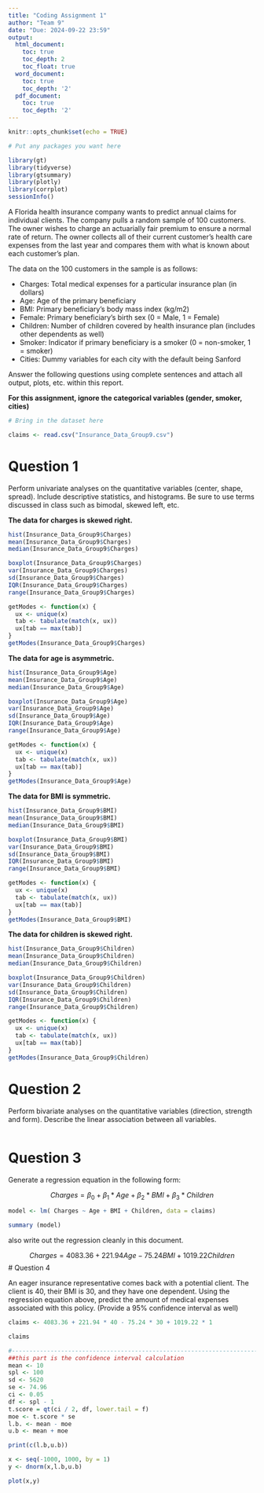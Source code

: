 ```yaml
---
title: "Coding Assignment 1"
author: "Team 9"
date: "Due: 2024-09-22 23:59"
output:
  html_document:
    toc: true
    toc_depth: 2
    toc_float: true
  word_document:
    toc: true
    toc_depth: '2'
  pdf_document:
    toc: true
    toc_depth: '2'
---
```


```r
knitr::opts_chunk$set(echo = TRUE)
```

```r
# Put any packages you want here

library(gt)
library(tidyverse)
library(gtsummary)
library(plotly)
library(corrplot)
sessionInfo()
```


A Florida health insurance company wants to predict annual claims for individual clients. The company pulls a random sample of 100 customers. The owner wishes to charge an actuarially fair premium to ensure a normal rate of return. The owner collects all of their current customer’s health care expenses from the last year and compares them with what is known about each customer’s plan. 

The data on the 100 customers in the sample is as follows:

-	Charges: Total medical expenses for a particular insurance plan (in dollars)
-	Age: Age of the primary beneficiary
-	BMI: Primary beneficiary’s body mass index (kg/m2)
-	Female: Primary beneficiary’s birth sex (0 = Male, 1 = Female)
-	Children: Number of children covered by health insurance plan (includes other dependents as well)
-	Smoker: Indicator if primary beneficiary is a smoker (0 = non-smoker, 1 = smoker)
-	Cities: Dummy variables for each city with the default being Sanford

Answer the following questions using complete sentences and attach all output, plots, etc. within this report.


**For this assignment, ignore the categorical variables (gender, smoker, cities)**

```r
# Bring in the dataset here

claims <- read.csv("Insurance_Data_Group9.csv")

```


# Question 1

Perform univariate analyses on the quantitative variables (center, shape, spread). Include descriptive statistics, and histograms. Be sure to use terms discussed in class such as bimodal, skewed left, etc.

**The data for charges is skewed right.**

```r

hist(Insurance_Data_Group9$Charges)
mean(Insurance_Data_Group9$Charges)
median(Insurance_Data_Group9$Charges)

boxplot(Insurance_Data_Group9$Charges)
var(Insurance_Data_Group9$Charges)
sd(Insurance_Data_Group9$Charges)
IQR(Insurance_Data_Group9$Charges)
range(Insurance_Data_Group9$Charges)

getModes <- function(x) {
  ux <- unique(x)
  tab <- tabulate(match(x, ux))
  ux[tab == max(tab)]
}
getModes(Insurance_Data_Group9$Charges)

``` 
**The data for age is asymmetric.**
```r
hist(Insurance_Data_Group9$Age)
mean(Insurance_Data_Group9$Age)
median(Insurance_Data_Group9$Age)

boxplot(Insurance_Data_Group9$Age)
var(Insurance_Data_Group9$Age)
sd(Insurance_Data_Group9$Age)
IQR(Insurance_Data_Group9$Age)
range(Insurance_Data_Group9$Age)

getModes <- function(x) {
  ux <- unique(x)
  tab <- tabulate(match(x, ux))
  ux[tab == max(tab)]
}
getModes(Insurance_Data_Group9$Age)
```
**The data for BMI is symmetric.**
```r
hist(Insurance_Data_Group9$BMI)
mean(Insurance_Data_Group9$BMI)
median(Insurance_Data_Group9$BMI)

boxplot(Insurance_Data_Group9$BMI)
var(Insurance_Data_Group9$BMI)
sd(Insurance_Data_Group9$BMI)
IQR(Insurance_Data_Group9$BMI)
range(Insurance_Data_Group9$BMI)

getModes <- function(x) {
  ux <- unique(x)
  tab <- tabulate(match(x, ux))
  ux[tab == max(tab)]
}
getModes(Insurance_Data_Group9$BMI)
```
**The data for children is skewed right.**
```r
hist(Insurance_Data_Group9$Children)
mean(Insurance_Data_Group9$Children)
median(Insurance_Data_Group9$Children)

boxplot(Insurance_Data_Group9$Children)
var(Insurance_Data_Group9$Children)
sd(Insurance_Data_Group9$Children)
IQR(Insurance_Data_Group9$Children)
range(Insurance_Data_Group9$Children)

getModes <- function(x) {
  ux <- unique(x)
  tab <- tabulate(match(x, ux))
  ux[tab == max(tab)]
}
getModes(Insurance_Data_Group9$Children)
```


# Question 2

Perform bivariate analyses on the quantitative variables (direction, strength and form). Describe the linear association between all variables. 

```r

```

# Question 3

Generate a regression equation in the following form:

$$Charges = \beta_{0}+\beta_{1}*Age+\beta_{2}*BMI+\beta_{3}*Children$$

```r

model <- lm( Charges ~ Age + BMI + Children, data = claims)

summary (model)

```

also write out the regression cleanly in this document.

$$Charges = 4083.36 + 221.94 Age - 75.24 BMI + 1019.22 Children$$
# Question 4

An eager insurance representative comes back with a potential client. The client is 40, their BMI is 30, and they have one dependent. Using the regression equation above, predict the amount of medical expenses associated with this policy. (Provide a 95% confidence interval as well)


```r

claims <- 4083.36 + 221.94 * 40 - 75.24 * 30 + 1019.22 * 1 

claims

#----------------------------------------------------------------------------------------------------------------
##this part is the confidence interval calculation
mean <- 10
spl <- 100
sd <- 5620
se <- 74.96
ci <- 0.05
df <- spl - 1
t.score = qt(ci / 2, df, lower.tail = f)
moe <- t.score * se
l.b. <- mean - moe
u.b <- mean + moe

print(c(l.b,u.b))

x <- seq(-1000, 1000, by = 1)
y <- dnorm(x,l.b,u.b)

plot(x,y)
```